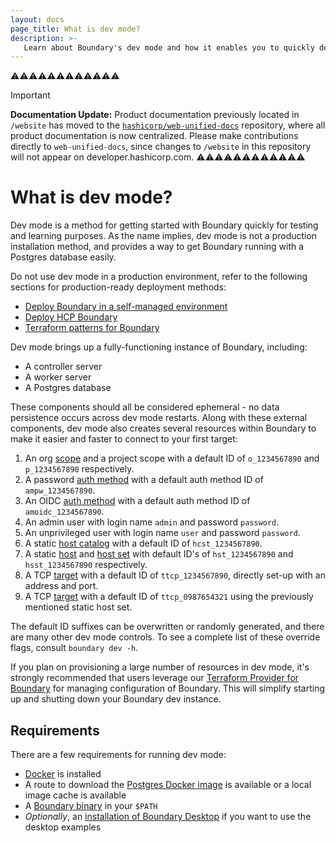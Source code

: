 ```yaml
---
layout: docs
page_title: What is dev mode?
description: >-
   Learn about Boundary's dev mode and how it enables you to quickly deploy a temporary, pre-configured Boundary environment for testing and learning purposes.
---
```


⚠️⚠️⚠️⚠️⚠️⚠️⚠️⚠️⚠️⚠️⚠️⚠️
> [!IMPORTANT]  
> **Documentation Update:** Product documentation previously located in `/website` has moved to the [`hashicorp/web-unified-docs`](https://github.com/hashicorp/web-unified-docs) repository, where all product documentation is now centralized. Please make contributions directly to `web-unified-docs`, since changes to `/website` in this repository will not appear on developer.hashicorp.com.
⚠️⚠️⚠️⚠️⚠️⚠️⚠️⚠️⚠️⚠️⚠️⚠️

# What is dev mode?

Dev mode is a method for getting started with Boundary quickly for testing and
learning purposes. As the name implies, dev mode is not a production
installation method, and provides a way to get Boundary running with a Postgres
database easily.

Do not use dev mode in a production environment, refer to the following sections for production-ready deployment methods:

- [Deploy Boundary in a self-managed environment](/boundary/docs/deploy/self-managed)
- [Deploy HCP Boundary](/boundary/docs/hcp/get-started/deploy-and-login)
- [Terraform patterns for Boundary](/boundary/docs/deploy/terraform-patterns)

Dev mode brings up a fully-functioning instance of Boundary, including:

- A controller server
- A worker server
- A Postgres database

These components should all be considered ephemeral - no data persistence occurs
across dev mode restarts. Along with these external components, dev mode also
creates several resources within Boundary to make it easier and faster to
connect to your first target:

1. An org [scope](/boundary/docs/domain-model/scopes) and a project scope with a
   default ID of `o_1234567890` and `p_1234567890` respectively.
1. A password [auth method](/boundary/docs/domain-model/auth-methods) with a
   default auth method ID of `ampw_1234567890`.
1. An OIDC [auth method](/boundary/docs/domain-model/auth-methods) with a
   default auth method ID of `amoidc_1234567890`.
1. An admin user with login name `admin` and password `password`.
1. An unprivileged user with login name `user` and password `password`.
1. A static [host catalog](/boundary/docs/domain-model/host-catalogs) with a
   default ID of `hcst_1234567890`.
1. A static [host](/boundary/docs/domain-model/hosts) and [host
   set](/boundary/docs/domain-model/host-sets) with default ID's of
   `hst_1234567890` and `hsst_1234567890` respectively.
1. A TCP [target](/boundary/docs/domain-model/targets) with a default ID of
   `ttcp_1234567890`, directly set-up with an address and port.
1. A TCP [target](/boundary/docs/domain-model/targets) with a default ID of
   `ttcp_0987654321` using the previously mentioned static host set.

The default ID suffixes can be overwritten or randomly generated, and there are
many other dev mode controls. To see a complete list of these override flags,
consult `boundary dev -h`.

If you plan on provisioning a large number of resources in dev mode, it's
strongly recommended that users leverage our [Terraform Provider for
Boundary](https://github.com/hashicorp/terraform-provider-boundary) for managing
configuration of Boundary. This will simplify starting up and shutting down your
Boundary dev instance.

## Requirements

There are a few requirements for running dev mode:

- [Docker](https://docs.docker.com/get-docker/) is installed
- A route to download the [Postgres Docker
   image](https://hub.docker.com/_/postgres) is available or a local image cache
   is available
- A [Boundary binary](/boundary/downloads) in your `$PATH`
- _Optionally_, an [installation of Boundary
   Desktop](/boundary/tutorials/oss-getting-started/oss-getting-started-desktop-app)
   if you want to use the desktop examples